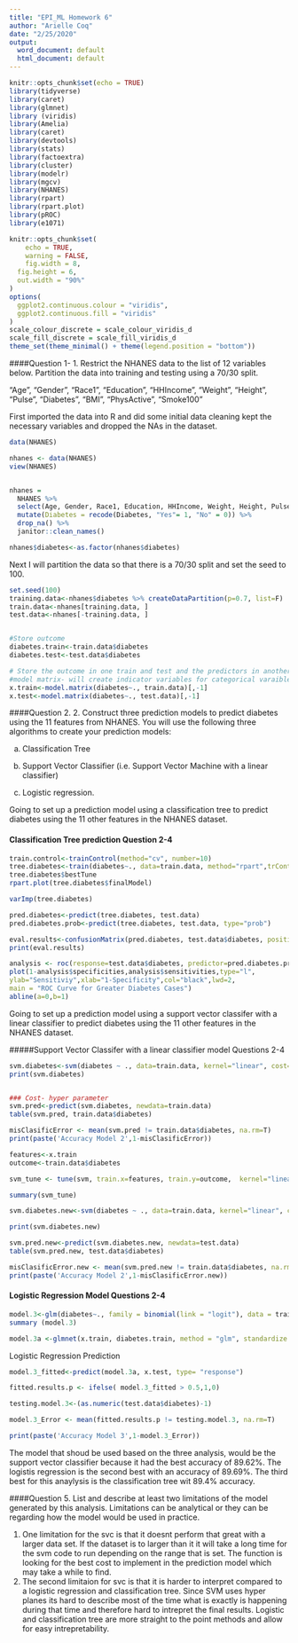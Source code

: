 ```yaml
---
title: "EPI_ML Homework 6"
author: "Arielle Coq"
date: "2/25/2020"
output:
  word_document: default
  html_document: default
---
```


```r
knitr::opts_chunk$set(echo = TRUE)
library(tidyverse)
library(caret)
library(glmnet)
library (viridis)
library(Amelia)
library(caret)
library(devtools)
library(stats)
library(factoextra)
library(cluster)
library(modelr)
library(mgcv)
library(NHANES)
library(rpart)
library(rpart.plot)
library(pROC)
library(e1071)

knitr::opts_chunk$set(
	echo = TRUE,
	warning = FALSE,
	fig.width = 8, 
  fig.height = 6,
  out.width = "90%"
)
options(
  ggplot2.continuous.colour = "viridis",
  ggplot2.continuous.fill = "viridis"
)
scale_colour_discrete = scale_colour_viridis_d
scale_fill_discrete = scale_fill_viridis_d
theme_set(theme_minimal() + theme(legend.position = "bottom"))
```

####Question 1- 1. Restrict the NHANES data to the list of 12 variables below. Partition the data into training and testing using a 70/30 split.

"Age", "Gender", "Race1", "Education", "HHIncome", "Weight", "Height", "Pulse", "Diabetes", "BMI", "PhysActive", "Smoke100"

First imported the data into R and did some initial data cleaning kept the necessary variables and dropped the NAs in the dataset. 
```r
data(NHANES)

nhanes <- data(NHANES) 
view(NHANES)


nhanes =
  NHANES %>%  
  select(Age, Gender, Race1, Education, HHIncome, Weight, Height, Pulse, Diabetes, BMI, PhysActive, Smoke100) %>% 
  mutate(Diabetes = recode(Diabetes, "Yes"= 1, "No" = 0)) %>% 
  drop_na() %>% 
  janitor::clean_names()

nhanes$diabetes<-as.factor(nhanes$diabetes)

```

Next I will partition the data so that there is a 70/30 split and set the seed to 100. 
```r
set.seed(100)
training.data<-nhanes$diabetes %>% createDataPartition(p=0.7, list=F)
train.data<-nhanes[training.data, ]
test.data<-nhanes[-training.data, ]


#Store outcome 
diabetes.train<-train.data$diabetes
diabetes.test<-test.data$diabetes

# Store the outcome in one train and test and the predictors in another 
#model matrix- will create indicator variables for categorical varaibles, it does not do anything to the continuous variables
x.train<-model.matrix(diabetes~., train.data)[,-1]
x.test<-model.matrix(diabetes~., test.data)[,-1]
```

####Question 2. 2. Construct three prediction models to predict diabetes using the 11 features from NHANES. You will use the following three algorithms to create your prediction models:

a) Classification Tree

b) Support Vector Classifier (i.e. Support Vector Machine with a linear classifier)

c) Logistic regression.

Going to set up a prediction model using a classification tree to predict diabetes using the 11 other features in the NHANES dataset. 

#### Classification Tree prediction Question 2-4
```r
train.control<-trainControl(method="cv", number=10)
tree.diabetes<-train(diabetes~., data=train.data, method="rpart",trControl=train.control)
tree.diabetes$bestTune
rpart.plot(tree.diabetes$finalModel)

varImp(tree.diabetes)

pred.diabetes<-predict(tree.diabetes, test.data)
pred.diabetes.prob<-predict(tree.diabetes, test.data, type="prob")

eval.results<-confusionMatrix(pred.diabetes, test.data$diabetes, positive = "1")
print(eval.results)

analysis <- roc(response=test.data$diabetes, predictor=pred.diabetes.prob[,2])
plot(1-analysis$specificities,analysis$sensitivities,type="l",
ylab="Sensitiviy",xlab="1-Specificity",col="black",lwd=2,
main = "ROC Curve for Greater Diabetes Cases")
abline(a=0,b=1)
```

Going to set up a prediction model using a support vector classifer with a linear classifier to predict diabetes using the 11 other features in the NHANES dataset. 


#####Support Vector Classifer with a linear classifier model Questions 2-4

```r
svm.diabetes<-svm(diabetes ~ ., data=train.data, kernel="linear", cost=1, scale=TRUE)
print(svm.diabetes)


### Cost- hyper parameter 
svm.pred<-predict(svm.diabetes, newdata=train.data)
table(svm.pred, train.data$diabetes)

misClasificError <- mean(svm.pred != train.data$diabetes, na.rm=T)
print(paste('Accuracy Model 2',1-misClasificError))

features<-x.train
outcome<-train.data$diabetes

svm_tune <- tune(svm, train.x=features, train.y=outcome,  kernel="linear", range = list(cost=10^(-1:1)))

summary(svm_tune)

svm.diabetes.new<-svm(diabetes ~ ., data=train.data, kernel="linear", cost=0.1,  scale=TRUE)

print(svm.diabetes.new)

svm.pred.new<-predict(svm.diabetes.new, newdata=test.data)
table(svm.pred.new, test.data$diabetes)

misClasificError.new <- mean(svm.pred.new != train.data$diabetes, na.rm=T)
print(paste('Accuracy Model 2',1-misClasificError.new))
```

#### Logistic Regression Model Questions 2-4

```r
model.3<-glm(diabetes~., family = binomial(link = "logit"), data = train.data)
summary (model.3)

model.3a <-glmnet(x.train, diabetes.train, method = "glm", standardize = TRUE, family = "binomial")
```

Logistic Regression Prediction 

```r
model.3_fitted<-predict(model.3a, x.test, type= "response")

fitted.results.p <- ifelse( model.3_fitted > 0.5,1,0)

testing.model.3<-(as.numeric(test.data$diabetes)-1)

model.3_Error <- mean(fitted.results.p != testing.model.3, na.rm=T)

print(paste('Accuracy Model 3',1-model.3_Error))
```

The model that shoud be used based on the three analysis, would be the support vector classifier because it had the best accuracy of 89.62%. The logistis regression is the second best with an accuracy of 89.69%. The third best for this anaylysis is the classification tree wit 89.4% accuracy. 


####Question 5. List and describe at least two limitations of the model generated by this analysis. Limitations can be analytical or they can be regarding how the model would be used in practice.

1. One limitation for the svc is that it doesnt perform that great with a larger data set.
  If the dataset is to larger than it it will take a  long time for the svm code to run depending on the range that is set. The function is looking for the best cost to implement in the prediction model which may take a while to find. 
2. The second limitaion for svc is that it is harder to interpret compared to a logistic regression and classification tree. 
  Since SVM uses hyper planes its hard to describe most of the time what is exactly is happening during that time and therefore hard to intrepret the final results. Logistic and classification tree are more straight to the point methods and allow for easy intrepretability. 

